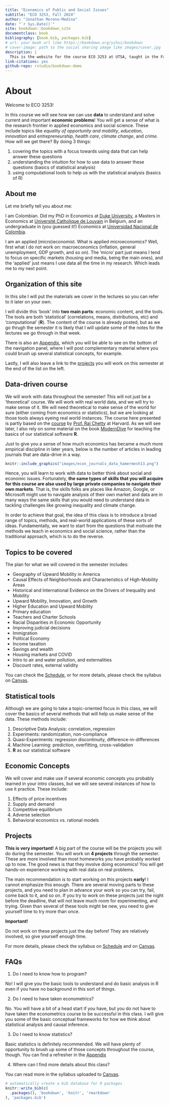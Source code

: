 ```yaml
--- 
title: "Economics of Public and Social Issues"
subtitle: "ECO 3253, Fall 2024"
author: "Jonathan Moreno-Medina"
date: "`r Sys.Date()`"
site: bookdown::bookdown_site
documentclass: book
bibliography: [book.bib, packages.bib]
# url: your book url like https://bookdown.org/yihui/bookdown
# cover-image: path to the social sharing image like images/cover.jpg
description: |
  This is the website for the course ECO 3253 at UTSA, taught in the Fall of 2024. 
link-citations: yes
github-repo: rstudio/bookdown-demo
---
```


# About {-}

Welcome to ECO 3253!

In this course we will see how we can use **data** to understand and solve current and important **economic problems**! You will get a sense of what is the research frontier in applied economics and social science. These include topics like *equality of opportunity and mobility*, *education*, *innovation* and *entrepreneurship*, *health care*, *climate change*, and *crime.* How will we get there? By doing 3 things:

1. covering the topics with a focus towards using data that can help answer these questions
2. understanding the intuition for how to use data to answer these questions (basics of statistical analysis)
3. using computational tools to help us with the statistical analysis (basics of R)

## About me {- #aboutme}

Let me briefly tell you about me: 

I am Colombian. Did my PhD in Economics at [Duke University](https://econ.duke.edu/), a Masters in Economics at [Université Catholique de Louvain](https://uclouvain.be/en/faculties/espo/esl) in Belgium, and an undergraduate in (you guessed it!) Economics at [Universidad Nacional de Colombia](https://unal.edu.co/). 

I am an applied (micro)economist. What is applied microeconomics? Well, first what I do not work on: macroeconomics (inflation, general unemployment, GDP growth, and so on). The 'micro' part just means I tend to focus on specific markets (housing and media, being the main ones), and the 'applied' just means I use data all the time in my research. Which leads me to my next point.

## Organization of this site {-}

In this site I will put the materials we cover in the lectures so you can refer to it later on your own. 

I will divide this 'book' into **two main parts**: economic content, and the tools. The tools are both 'statistical' (correlations, means, distributions, etc) and 'computational' (**R**). The content of the course is already posted, but as we go thrugh the semester it is likely that I will update some of the notes for the lectures we go through in that week.  

There is also an [Appendix](#appendixA), which you will be able to see on the bottom of the navigation panel, where I will post complementary material where you could brush up several statistical concepts, for example. 

Lastly, I will also leave a link to the [projects](#projects) you will work on this semester at the end of the list on the left. 

## Data-driven course {-}

We will work with data throughout the semester! This will not just be a 'theoretical' course. We will work with real world data, and we will try to make sense of it. We will need theoretical to make sense of the world for sure (either coming from economics or statistics), but we are looking at those tools always eyeing real world instances. The course here presented is partly based on the [course](https://opportunityinsights.org/course/) by [Prof. Raj Chetty](https://rajchetty.com/) at Harvard. As we will see later, I also rely on some material on the book [ModernDive](https://nulib.github.io/moderndive_book/index.html) for teaching the basics of our statistical software **R**.

Just to give you a sense of how much economics has became a much more empirical discipline in later years, below is the number of articles in leading journals that are data-drive in a way. 

```r
knitr::include_graphics("images/econ_journals_data_hamermesh13.png")
```

Hence, you will learn to work with data to better think about social and economic issues. Fortunately, **the same types of skills that you will acquire for this course are also used by large private companies to navigate their own markets**. That is, the skills folks are places like Amazon, Google, or Microsoft might use to navigate analysis of their own market and data are in many ways the same skills that you would need to understand data in tackling challenges like growing inequality and climate change. 

In order to achieve that goal, the idea of this class is to introduce a broad range of topics, methods, and real-world applications of these sorts of ideas. Fundamentally, we want to start from the questions that motivate the methods we teach in economics and social science, rather than the traditional approach, which is to do the reverse.

## Topics to be covered {-}

The plan for what we will covered in the semester includes:

- Geography of Upward Mobility in America
- Causal Effects of Neighborhoods and Characteristics of High-Mobility Areas 
- Historical and International Evidence on the Drivers of Inequality and Mobility
- Upward Mobility, Innovation, and Growth
- Higher Education and Upward Mobility
- Primary education
- Teachers and Charter Schools
- Racial Disparities in Economic Opportunity
- Improving judicial decisions
- Immigration 
- Political Economy
- Income taxation
- Savings and wealth
- Housing markets and COVID
- Intro to air and water pollution, and externalities
- Discount rates, external validity

You can check the [Schedule](#schedule), or for more details, please check the syllabus on [Canvas](https://utsa.instructure.com/courses/14642). 

## Statistical tools {-}

Although we are going to take a topic-oriented focus in this class, we will cover the basics of several methods that will help us make sense of the data. These methods include: 

1.	Descriptive Data Analysis: correlation, regression
2.	Experiments: randomization, non-compliance
3.	Quasi-Experiments: regression discontinuity, difference-in-differences
4.	Machine Learning: prediction, overfitting, cross-validation
5.	**R** as our statistical software

## Economic Concepts {-}

We will cover and make use if several economic concepts you probably learned in your intro classes, but we will see several instances of how to use it practice. These include:

1.	Effects of price incentives
2.	Supply and demand
3.	Competitive equilibrium
4.	Adverse selection
5.	Behavioral economics vs. rational models

## Projects {-}

**This is very important!** A big part of the course will be the projects you will do during the semester. You will work on **4 projects** through the semester. These are more involved than most homeworks you have probably worked up to now. The good news is that they involve doing economics! You will get hands-on experience working with real data on real problems. 

The main recommendation is to start working on this projects **early**! I cannot emphasize this enough. There are several moving parts to these projects, and you need to plan in advance your work so you can try, fail, come back to it, and so on. If you try to work on these projects just the night before the deadline, that will not leave much room for experimenting, and trying. Given than several of these tools might be new, you need to give yourself time to try more than once. 

:::: {.blackbox data-latex=""}
::: {.center data-latex=""}
**Important!**
:::

Do not work on these projects just the day before! They are relatively involved, so give yourself enough time. 
::::

For more details, please check the syllabus on [Schedule](#schedule) and on [Canvas](https://utsa.instructure.com/courses/14642). 

## FAQs {-}

1. Do I need to know how to program?

No! I will give you the basic tools to understand and do basic analysis in R even if you have no background in this sort of things. 

2. Do I need to have taken econometrics? 

No. You will have a bit of a head start if you have, but you do not have to have taken the econometrics course to be successful in this class. I will give you some of the basic conceptual frameworks for how we think about statistical analysis and causal inference.

3. Do I need to know statistics? 

Basic statistics is definitely recommended. We will have plenty of opportunity to brush up some of those concepts throughout the course, though. You can find a refresher in the [Appendix](#appendixA)

4. Where can I find more details about this class? 

You can read more in the syllabus uploaded to [Canvas](https://utsa.instructure.com/courses/14642). 


```r
# automatically create a bib database for R packages
knitr::write_bib(c(
  .packages(), 'bookdown', 'knitr', 'rmarkdown'
), 'packages.bib')
```
